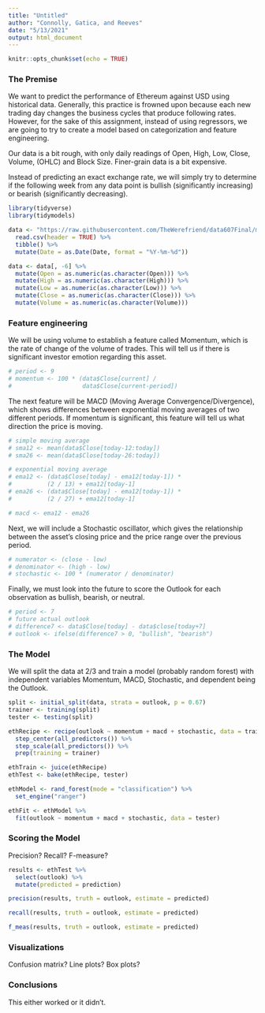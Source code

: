```yaml
---
title: "Untitled"
author: "Connolly, Gatica, and Reeves"
date: "5/13/2021"
output: html_document
---
```


```r
knitr::opts_chunk$set(echo = TRUE)
```

### The Premise

We want to predict the performance of Ethereum against USD using historical data.  Generally, this practice is frowned upon because each new trading day changes the business cycles that produce following rates.  However, for the sake of this assignment, instead of using regressors, we are going to try to create a model based on categorization and feature engineering.

Our data is a bit rough, with only daily readings of Open, High, Low, Close, Volume, (OHLC) and Block Size.  Finer-grain data is a bit expensive.

Instead of predicting an exact exchange rate, we will simply try to determine if the following week from any data point is bullish (significantly increasing) or bearish (significantly decreasing).

```r
library(tidyverse)
library(tidymodels)

data <- "https://raw.githubusercontent.com/TheWerefriend/data607Final/main/ETH-USD.csv?token=ABHMHAW73NPSXIQ5M2ALXR3AU6LYE" %>%
  read.csv(header = TRUE) %>%
  tibble() %>%
  mutate(Date = as.Date(Date, format = "%Y-%m-%d"))

data <- data[, -6] %>%
  mutate(Open = as.numeric(as.character(Open))) %>%
  mutate(High = as.numeric(as.character(High))) %>%
  mutate(Low = as.numeric(as.character(Low))) %>%
  mutate(Close = as.numeric(as.character(Close))) %>%
  mutate(Volume = as.numeric(as.character(Volume)))
```

### Feature engineering

We will be using volume to establish a feature called Momentum, which is the rate of change of the volume of trades.  This will tell us if there is significant investor emotion regarding this asset.

```r
# period <- 9
# momentum <- 100 * (data$Close[current] /
#                    data$Close[current-period])
```

The next feature will be MACD (Moving Average Convergence/Divergence), which shows differences between exponential moving averages of two different periods.  If momentum is significant, this feature will tell us what direction the price is moving.

```r
# simple moving average
# sma12 <- mean(data$Close[today-12:today])
# sma26 <- mean(data$Close[today-26:today])

# exponential moving average
# ema12 <- (data$Close[today] - ema12[today-1]) *
#          (2 / 13) + ema12[today-1]
# ema26 <- (data$Close[today] - ema12[today-1]) *
#          (2 / 27) + ema12[today-1]

# macd <- ema12 - ema26
```

Next, we will include a Stochastic oscillator, which gives the relationship between the asset's closing price and the price range over the previous period.

```r
# numerator <- (close - low)
# denominator <- (high - low)
# stochastic <- 100 * (numerator / denominator)
```

Finally, we must look into the future to score the Outlook for each observation as bullish, bearish, or neutral.

```r
# period <- 7
# future actual outlook
# difference7 <- data$Close[today] - data$close[today+7]
# outlook <- ifelse(difference7 > 0, "bullish", "bearish")
```

### The Model

We will split the data at 2/3 and train a model (probably random forest) with independent variables Momentum, MACD, Stochastic, and dependent being the Outlook.

```r
split <- initial_split(data, strata = outlook, p = 0.67)
trainer <- training(split)
tester <- testing(split)

ethRecipe <- recipe(outlook ~ momentum + macd + stochastic, data = trainer) %>%
  step_center(all_predictors()) %>%
  step_scale(all_predictors()) %>%
  prep(training = trainer)

ethTrain <- juice(ethRecipe)
ethTest <- bake(ethRecipe, tester)

ethModel <- rand_forest(mode = "classification") %>%
  set_engine("ranger")

ethFit <- ethModel %>%
  fit(outlook ~ momentum + macd + stochastic, data = tester)
```

### Scoring the Model

Precision? Recall? F-measure?

```r
results <- ethTest %>%
  select(outlook) %>%
  mutate(predicted = prediction)

precision(results, truth = outlook, estimate = predicted)

recall(results, truth = outlook, estimate = predicted)

f_meas(results, truth = outlook, estimate = predicted)
```

### Visualizations

Confusion matrix? Line plots? Box plots?

### Conclusions

This either worked or it didn't.